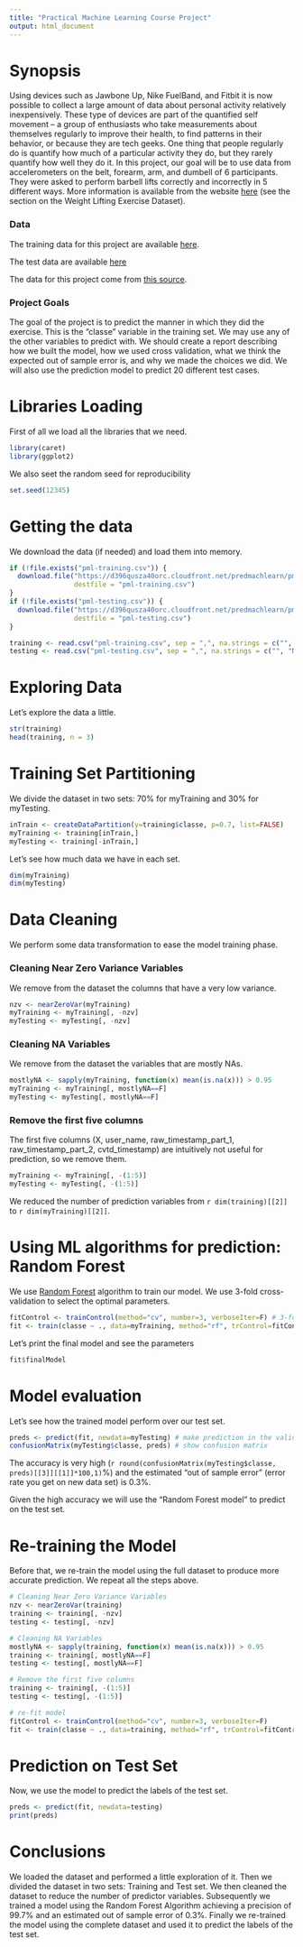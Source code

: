 ```yaml
---
title: "Practical Machine Learning Course Project"
output: html_document
---
```


# Synopsis

Using devices such as Jawbone Up, Nike FuelBand, and Fitbit it is now possible to collect a large amount of data about personal activity relatively inexpensively. 
These type of devices are part of the quantified self movement – a group of enthusiasts who take measurements about themselves regularly to improve their health, to find patterns in their behavior, or because they are tech geeks. 
One thing that people regularly do is quantify how much of a particular activity they do, but they rarely quantify how well they do it. 
In this project, our goal will be to use data from accelerometers on the belt, forearm, arm, and dumbell of 6 participants. 
They were asked to perform barbell lifts correctly and incorrectly in 5 different ways. 
More information is available from the website [here](http://groupware.les.inf.puc-rio.br/har) (see the section on the Weight Lifting Exercise Dataset).

### Data

The training data for this project are available [here](https://d396qusza40orc.cloudfront.net/predmachlearn/pml-training.csv).

The test data are available [here](https://d396qusza40orc.cloudfront.net/predmachlearn/pml-testing.csv)

The data for this project come from [this source](http://groupware.les.inf.puc-rio.br/har). 

### Project Goals

The goal of the project is to predict the manner in which they did the exercise. 
This is the "classe" variable in the training set. 
We may use any of the other variables to predict with.
We should create a report describing how we built the model, how we used cross validation, what we think the expected out of sample error is, and why we made the choices we did.
We will also use the prediction model to predict 20 different test cases.

# Libraries Loading

First of all we load all the libraries that we need.
```r
library(caret)
library(ggplot2)
```

We also seet the random seed for reproducibility
```r
set.seed(12345)
```

# Getting the data

We download the data (if needed) and load them into memory.
```r
if (!file.exists("pml-training.csv")) {
  download.file("https://d396qusza40orc.cloudfront.net/predmachlearn/pml-training.csv", 
                destfile = "pml-training.csv")
}
if (!file.exists("pml-testing.csv")) {
  download.file("https://d396qusza40orc.cloudfront.net/predmachlearn/pml-testing.csv", 
                destfile = "pml-testing.csv")
}

training <- read.csv("pml-training.csv", sep = ",", na.strings = c("", "NA"))
testing <- read.csv("pml-testing.csv", sep = ",", na.strings = c("", "NA"))

```

# Exploring Data
Let's explore the data a little.
```r
str(training)
head(training, n = 3)
```

# Training Set Partitioning
We divide the dataset in two sets: 70% for myTraining and 30% for myTesting.
```r
inTrain <- createDataPartition(y=training$classe, p=0.7, list=FALSE)
myTraining <- training[inTrain,] 
myTesting <- training[-inTrain,]
```

Let's see how much data we have in each set.
```r
dim(myTraining)
dim(myTesting)
```

# Data Cleaning
We perform some data transformation to ease the model training phase.

### Cleaning Near Zero Variance Variables
We remove from the dataset the columns that have a very low variance.
```r
nzv <- nearZeroVar(myTraining)
myTraining <- myTraining[, -nzv]
myTesting <- myTesting[, -nzv]
```

### Cleaning NA Variables
We remove from the dataset the variables that are mostly NAs.
```r
mostlyNA <- sapply(myTraining, function(x) mean(is.na(x))) > 0.95
myTraining <- myTraining[, mostlyNA==F]
myTesting <- myTesting[, mostlyNA==F]
```

### Remove the first five columns
The first five columns (X, user_name, raw_timestamp_part_1, raw_timestamp_part_2, cvtd_timestamp) are intuitively not useful for prediction, so we remove them.
```r
myTraining <- myTraining[, -(1:5)]
myTesting <- myTesting[, -(1:5)]
```

We reduced the number of prediction variables from `r dim(training)[[2]]` to `r dim(myTraining)[[2]]`.

# Using ML algorithms for prediction: Random Forest
We use [Random Forest](https://en.wikipedia.org/wiki/Random_forest) algorithm to train our model.
We use 3-fold cross-validation to select the optimal parameters.

```r
fitControl <- trainControl(method="cv", number=3, verboseIter=F) # 3-fold CV 
fit <- train(classe ~ ., data=myTraining, method="rf", trControl=fitControl) # fit the model 
```

Let's print the final model and see the parameters
```r
fit$finalModel
```

# Model evaluation
Let's see how the trained model perform over our test set.
```r
preds <- predict(fit, newdata=myTesting) # make prediction in the validation set
confusionMatrix(myTesting$classe, preds) # show confusion matrix
```

The accuracy is very high (`r round(confusionMatrix(myTesting$classe, preds)[[3]][[1]]*100,1)`%) and the estimated "out of sample error" (error rate you get on new data set) is 0.3%.

Given the high accuracy we will use the "Random Forest model" to predict on the test set.

# Re-training the Model
Before that, we re-train the model using the full dataset to produce more accurate prediction.
We repeat all the steps above.

```r
# Cleaning Near Zero Variance Variables
nzv <- nearZeroVar(training)
training <- training[, -nzv]
testing <- testing[, -nzv]

# Cleaning NA Variables
mostlyNA <- sapply(training, function(x) mean(is.na(x))) > 0.95
training <- training[, mostlyNA==F]
testing <- testing[, mostlyNA==F]

# Remove the first five columns
training <- training[, -(1:5)]
testing <- testing[, -(1:5)]

# re-fit model
fitControl <- trainControl(method="cv", number=3, verboseIter=F)
fit <- train(classe ~ ., data=training, method="rf", trControl=fitControl)
```

# Prediction on Test Set 
Now, we use the model to predict the labels of the test set.
```r
preds <- predict(fit, newdata=testing)
print(preds)
```

# Conclusions
We loaded the dataset and performed a little exploration of it.
Then we divided the dataset in two sets: Training and Test set.
We then cleaned the dataset to reduce the number of predictor variables.
Subsequently we trained a model using the Random Forest Algorithm achieving a precision of 99.7% and an estimated out of sample error of 0.3%.
Finally we re-trained the model using the complete dataset and used it to predict the labels of the test set.
